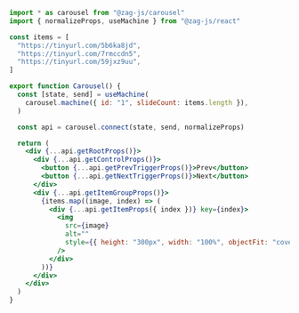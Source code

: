 ```jsx
import * as carousel from "@zag-js/carousel"
import { normalizeProps, useMachine } from "@zag-js/react"

const items = [
  "https://tinyurl.com/5b6ka8jd",
  "https://tinyurl.com/7rmccdn5",
  "https://tinyurl.com/59jxz9uu",
]

export function Carousel() {
  const [state, send] = useMachine(
    carousel.machine({ id: "1", slideCount: items.length }),
  )

  const api = carousel.connect(state, send, normalizeProps)

  return (
    <div {...api.getRootProps()}>
      <div {...api.getControlProps()}>
        <button {...api.getPrevTriggerProps()}>Prev</button>
        <button {...api.getNextTriggerProps()}>Next</button>
      </div>
      <div {...api.getItemGroupProps()}>
        {items.map((image, index) => (
          <div {...api.getItemProps({ index })} key={index}>
            <img
              src={image}
              alt=""
              style={{ height: "300px", width: "100%", objectFit: "cover" }}
            />
          </div>
        ))}
      </div>
    </div>
  )
}
```

